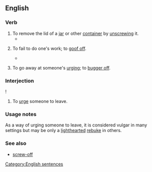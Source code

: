 ==English==

===Verb===
{{en-verb|inf=to [[screw]] [[off]]|screws off|screwing off|screwed off}}

# To remove the lid of a [[jar]] or other [[container]] by [[unscrewing]] it.
#*{{quote-book
|year=2004
|author=Cathy Myata
|title=Speaking rules!: Games and activities for creating effective speakers, presenters and storytellers
|page=52
|passage=Hold it in two hands and '''screw off''' the lid. Set the lid down. Inside are pickled onions.}}
# {{idiom|colloquial}} To fail to do one's work; to [[goof off]].
#*{{quote-book
|year=1878
|author=Robert White Stevens
|title=On the stowage of ships and their cargoes: with information regarding freights, charter parties, &c., &c.
|page=798
|passage=On account of the high rate of wages at Sydney, stevedores will not "'''screw off'''" now so willingly as they did formerly.}}
# {{idiom|colloquial}} To go away at someone's [[urging]]; to [[bugger off]].

===Interjection===
{{en-interj|pos=[[screw]] [[off]]}}!
# {{idiom|dismissal}} To [[urge]] someone to leave.

===Usage notes===
As a way of urging someone to leave, it is considered vulgar in many settings but may be only a [[lighthearted]] [[rebuke]] in others.

===See also===
* [[screw-off]]

[[Category:English sentences]]